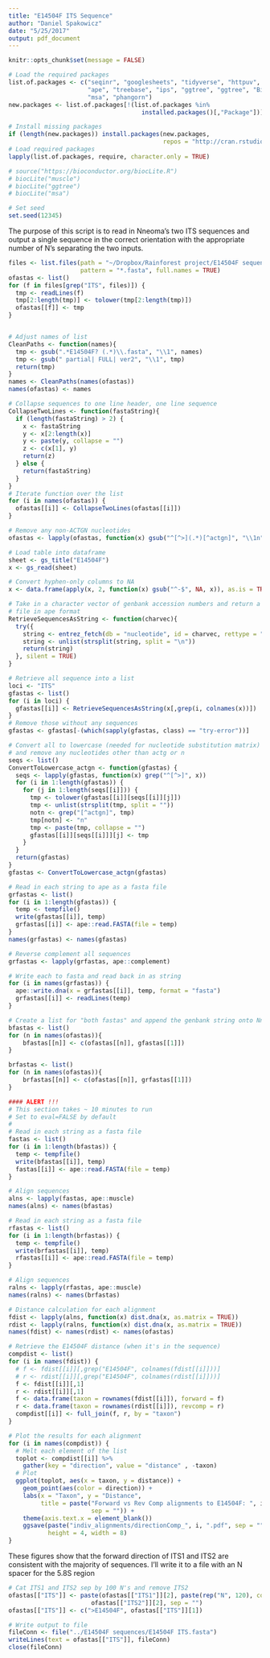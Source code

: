 ```yaml
---
title: "E14504F ITS Sequence"
author: "Daniel Spakowicz"
date: "5/25/2017"
output: pdf_document
---
```


```r
knitr::opts_chunk$set(message = FALSE)

# Load the required packages
list.of.packages <- c("seqinr", "googlesheets", "tidyverse", "httpuv", "rentrez",
                      "ape", "treebase", "ips", "ggtree", "ggtree", "Biostrings",
                      "msa", "phangorn")
new.packages <- list.of.packages[!(list.of.packages %in% 
                                     installed.packages()[,"Package"])]

# Install missing packages
if (length(new.packages)) install.packages(new.packages, 
                                           repos = "http://cran.rstudio.com/")
# Load required packages
lapply(list.of.packages, require, character.only = TRUE)

# source("https://bioconductor.org/biocLite.R")
# biocLite("muscle")
# biocLite("ggtree")
# biocLite("msa")

# Set seed
set.seed(12345)
```

The purpose of this script is to read in Nneoma's two ITS sequences and output a single sequence in the correct orientation with the appropriate number of N's separating the two inputs.

```r
files <- list.files(path = "~/Dropbox/Rainforest project/E14504F sequences/", 
                    pattern = "*.fasta", full.names = TRUE)
ofastas <- list()
for (f in files[grep("ITS", files)]) {
  tmp <- readLines(f)
  tmp[2:length(tmp)] <- tolower(tmp[2:length(tmp)])
  ofastas[[f]] <- tmp
}


# Adjust names of list
CleanPaths <- function(names){
  tmp <- gsub(".*E14504F? (.*)\\.fasta", "\\1", names)
  tmp <- gsub(" partial| FULL| ver2", "\\1", tmp)
  return(tmp)
}
names <- CleanPaths(names(ofastas))
names(ofastas) <- names

# Collapse sequences to one line header, one line sequence
CollapseTwoLines <- function(fastaString){
  if (length(fastaString) > 2) {
    x <- fastaString
    y <- x[2:length(x)]
    y <- paste(y, collapse = "")
    z <- c(x[1], y)
    return(z)
  } else {
    return(fastaString)
  }
}
# Iterate function over the list
for (i in names(ofastas)) {
  ofastas[[i]] <- CollapseTwoLines(ofastas[[i]])
}

# Remove any non-ACTGN nucleotides
ofastas <- lapply(ofastas, function(x) gsub("^[^>](.*)[^actgn]", "\\1n", x))

```

```r
# Load table into dataframe
sheet <- gs_title("E14504F")
x <- gs_read(sheet)

# Convert hyphen-only columns to NA
x <- data.frame(apply(x, 2, function(x) gsub("^-$", NA, x)), as.is = TRUE)

# Take in a character vector of genbank accession numbers and return a fasta 
# file in ape format
RetrieveSequencesAsString <- function(charvec){
  try({
    string <- entrez_fetch(db = "nucleotide", id = charvec, rettype = "fasta")
    string <- unlist(strsplit(string, split = "\n"))
    return(string)
  }, silent = TRUE)
}

# Retrieve all sequence into a list
loci <- "ITS"
gfastas <- list()
for (i in loci) {
  gfastas[[i]] <- RetrieveSequencesAsString(x[,grep(i, colnames(x))])
}
# Remove those without any sequences
gfastas <- gfastas[-(which(sapply(gfastas, class) == "try-error"))]

# Convert all to lowercase (needed for nucleotide substitution matrix)
# and remove any nucleotides other than actg or n
seqs <- list()
ConvertToLowercase_actgn <- function(gfastas) {
  seqs <- lapply(gfastas, function(x) grep("^[^>]", x))
  for (i in 1:length(gfastas)) {
    for (j in 1:length(seqs[[i]])) {
      tmp <- tolower(gfastas[[i]][seqs[[i]][j]])
      tmp <- unlist(strsplit(tmp, split = ""))
      notn <- grep("[^actgn]", tmp)
      tmp[notn] <- "n" 
      tmp <- paste(tmp, collapse = "")
      gfastas[[i]][seqs[[i]]][j] <- tmp
    }
  }
  return(gfastas)
}
gfastas <- ConvertToLowercase_actgn(gfastas)
```

```r
# Read in each string to ape as a fasta file
grfastas <- list()
for (i in 1:length(gfastas)) {
  temp <- tempfile()
  write(gfastas[[i]], temp)
  grfastas[[i]] <- ape::read.FASTA(file = temp)
}
names(grfastas) <- names(gfastas)

# Reverse complement all sequences
grfastas <- lapply(grfastas, ape::complement)

# Write each to fasta and read back in as string
for (i in names(grfastas)) {
  ape::write.dna(x = grfastas[[i]], temp, format = "fasta")
  grfastas[[i]] <- readLines(temp)
}
```

```r
# Create a list for "both fastas" and append the genbank string onto Nneoma's
bfastas <- list()
for (n in names(ofastas)){
    bfastas[[n]] <- c(ofastas[[n]], gfastas[[1]])
}

brfastas <- list()
for (n in names(ofastas)){
    brfastas[[n]] <- c(ofastas[[n]], grfastas[[1]])
}
```

```r
#### ALERT !!!
# This section takes ~ 10 minutes to run
# Set to eval=FALSE by default
# 
# Read in each string as a fasta file
fastas <- list()
for (i in 1:length(bfastas)) {
  temp <- tempfile()
  write(bfastas[[i]], temp)
  fastas[[i]] <- ape::read.FASTA(file = temp)
}

# Align sequences
alns <- lapply(fastas, ape::muscle)
names(alns) <- names(bfastas)

# Read in each string as a fasta file
rfastas <- list()
for (i in 1:length(brfastas)) {
  temp <- tempfile()
  write(brfastas[[i]], temp)
  rfastas[[i]] <- ape::read.FASTA(file = temp)
}

# Align sequences
ralns <- lapply(rfastas, ape::muscle)
names(ralns) <- names(brfastas)
```

```r
# Distance calculation for each alignment
fdist <- lapply(alns, function(x) dist.dna(x, as.matrix = TRUE))
rdist <- lapply(ralns, function(x) dist.dna(x, as.matrix = TRUE))
names(fdist) <- names(rdist) <- names(ofastas)

# Retrieve the E14504F distance (when it's in the sequence)
compdist <- list()
for (i in names(fdist)) {
  # f <- fdist[[i]][,grep("E14504F", colnames(fdist[[i]]))]
  # r <- rdist[[i]][,grep("E14504F", colnames(rdist[[i]]))]
  f <- fdist[[i]][,1]
  r <- rdist[[i]][,1]
  f <- data.frame(taxon = rownames(fdist[[i]]), forward = f)
  r <- data.frame(taxon = rownames(rdist[[i]]), revcomp = r)
  compdist[[i]] <- full_join(f, r, by = "taxon")
}

# Plot the results for each alignment
for (i in names(compdist)) {
  # Melt each element of the list
  toplot <- compdist[[i]] %>%
    gather(key = "direction", value = "distance" , -taxon)
  # Plot
  ggplot(toplot, aes(x = taxon, y = distance)) +
    geom_point(aes(color = direction)) +
    labs(x = "Taxon", y = "Distance",
         title = paste("Forward vs Rev Comp alignments to E14504F: ", i, 
                       sep = "")) +
    theme(axis.text.x = element_blank())
    ggsave(paste("indiv_alignments/directionComp_", i, ".pdf", sep = ""), 
           height = 4, width = 8)
}
```

These figures show that the forward direction of ITS1 and ITS2 are consistent with the majority of sequences. I'll write it to a file with an N spacer for the 5.8S region

```r
# Cat ITS1 and ITS2 sep by 100 N's and remove ITS2
ofastas[["ITS"]] <- paste(ofastas[["ITS1"]][2], paste(rep("N", 120), collapse = ""),
                       ofastas[["ITS2"]][2], sep = "")
ofastas[["ITS"]] <- c(">E14504F", ofastas[["ITS"]][1])

# Write output to file
fileConn <- file("../E14504F sequences/E14504F ITS.fasta")
writeLines(text = ofastas[["ITS"]], fileConn)
close(fileConn)
```